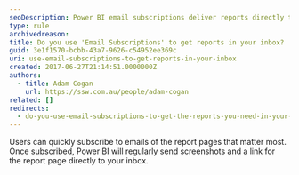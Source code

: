 ```yaml
---
seoDescription: Power BI email subscriptions deliver reports directly to your inbox, simplifying business insights and decision-making.
type: rule
archivedreason:
title: Do you use 'Email Subscriptions' to get reports in your inbox?
guid: 3e1f1570-bcbb-43a7-9626-c54952ee369c
uri: use-email-subscriptions-to-get-reports-in-your-inbox
created: 2017-06-27T21:14:51.0000000Z
authors:
  - title: Adam Cogan
    url: https://ssw.com.au/people/adam-cogan
related: []
redirects:
  - do-you-use-email-subscriptions-to-get-the-reports-you-need-in-your-inbox
---
```


Users can quickly subscribe to emails of the report pages that matter most. Once subscribed, Power BI will regularly send screenshots and a link for the report page directly to your inbox.
<youtubeEmbed url="https://www.youtube.com/embed/saQx7G0pxhc" description="Video: Power BI Email Subscriptions - Many people love getting reports in their inbox monthly" />